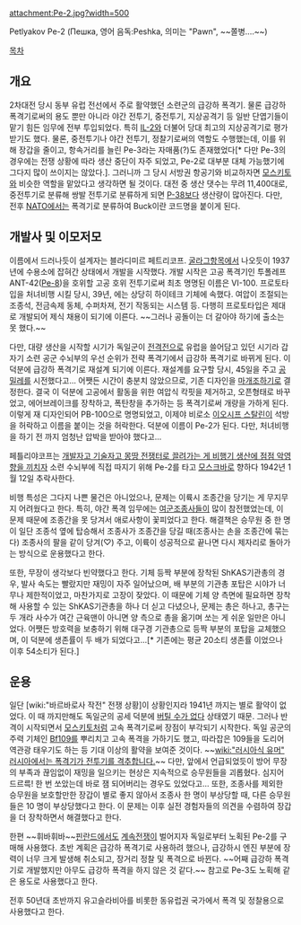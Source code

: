 attachment:Pe-2.jpg?width=500

Petlyakov Pe-2 (Пешка, 영어 음독:Peshka, 의미는 "Pawn", ~~쫄병....~~)

[[목차]]
== 개요 ==
2차대전 당시 동부 유럽 전선에서 주로 활약했던 소련군의 급강하 폭격기. 물론 급강하 폭격기로써의 용도 뿐만 아니라 야간 전투기, 중전투기, 지상공격기 등 일반 단엽기들이 맡기 힘든 임무에 전부 투입되었다. 특히 [[IL-2]]와 더불어 당대 최고의 지상공격기로 평가받기도 했다. 물론, 중전투기나 야간 전투기, 정찰기로써의 역할도 수행했는데, 이를 위해 장갑을 줄이고, 항속거리를 늘린 Pe-3라는 자매품(?)도 존재했었다[* 다만 Pe-3의 경우에는 전쟁 상황에 따라 생산 중단이 자주 되었고, Pe-2로 대부분 대체 가능했기에 그다지 많이 쓰이지는 않았다.]. 그러니까 그 당시 서방권 항공기와 비교하자면 [[모스키토]]와 비슷한 역할을 맡았다고 생각하면 될 것이다. 대전 중 생산 댓수는 무려 11,400대로, 중전투기로 분류해 쌍발 전투기로 분류하게 되면 [[P-38]]보다 생산량이 많아진다. 다만, 전후 [[NATO]]에서는 폭격기로 분류하여 Buck이란 코드명을 붙이게 된다. 

== 개발사 및 이모저모 ==
이름에서 드러나듯이 설계자는 블라디미르 페트리코프. [[굴라그]]항목에서 나오듯이 1937년에 수용소에 잡혀간 상태에서 개발을 시작했다. 개발 시작은 고공 폭격기인 투폴레프 ANT-42([[Pe-8]])을 호위할 고공 호위 전투기로써 최초 명명된 이름은 VI-100. 프로토타입을 처녀비행 시킬 당시, 39년, 에는 상당히 하이테크 기체에 속했다. 여압이 조절되는 조종석, 전금속제 동체, 수퍼차져, 전기 작동되는 시스템 등. 다행히 프로토타입은 제대로 개발되어 제식 채용이 되기에 이른다. ~~그러나 공돌이는 더 갈아야 하기에 출소는 못 했다.~~

다만, 대량 생산을 시작할 시기가 독일군이 [[전격전]]으로 유럽을 쓸어담고 있던 시기라 갑자기 소련 공군 수뇌부의 우선 순위가 전략 폭격기에서 급강하 폭격기로 바뀌게 된다. 이 덕분에 급강하 폭격기로 재설계 되기에 이른다. 재설계를 요구할 당시, 45일을 주고 [[공밀레]]를 시전했다고... 어쨋든 시간이 충분치 않았으므로, 기존 디자인을 [[마개조]]하기로 결정한다. 결국 이 덕분에 고공에서 활동을 위한 여압식 칵핏을 제거하고, 오픈형태로 바꾸었고, 에어브레이크를 장착하고, 폭탄창을 추가하는 등 폭격기로써 개량을 가하게 된다. 이렇게 재 디자인되어 PB-100으로 명명되었고, 이제야 비로소 [[이오시프 스탈린]]이 석방을 허락하고 이름을 붙이는 것을 허락한다. 덕분에 이름이 Pe-2가 된다. 다만, 처녀비행을 하기 전 까지 엄청난 압박을 받아야 했다고...

페틀리야코프는 [[일본군|개발자고 기술자고 몽땅 전쟁터로 끌려가는 게 비행기 생산에 점점 악영향을 끼치자]] 소련 수뇌부에 직접 따지기 위해 Pe-2를 타고 [[모스크바]]로 향하다 1942년 1월 12일 추락사한다.

비행 특성은 그다지 나쁜 물건은 아니었으나, 문제는 이륙시 조종간을 당기는 게 무지무지 어려웠다고 한다. 특히, 야간 폭격 임무에는 [[여군]]조종사들이 많이 참전했었는데, 이 문제 때문에 조종간을 못 당겨서 애로사항이 꽃피었다고 한다. 해결책은 승무원 중 한 명이 일단 조종석 옆에 탑승해서 조종사가 조종간을 당길 때(조종사는 손을 조종간에 묶는다) 조종사의 팔을 같이 당겨(♡) 주고, 이륙이 성공적으로 끝나면 다시 제자리로 돌아가는 방식으로 운용했다고 한다. 

또한, 무장이 생각보다 빈약했다고 한다. 기체 등짝 부분에 장착된 ShKAS기관총의 경우, 발사 속도는 빨랐지만 재밍이 자주 일어났으며, 배 부분의 기관총 포탑은 시야가 너무나 제한적이었고, 마찬가지로 고장이 잦았다. 이 때문에 기체 양 측면에 필요하면 장착해 사용할 수 있는 ShKAS기관총을 하나 더 싣고 다녔으나, 문제는 총은 하나고, 총구는 두 개라 사수가 여간 근육맨이 아니면 양 측으로 총을 옮기며 쏘는 게 쉬운 일만은 아니었다. 어쨋든 방호력을 보충하기 위해 대구경 기관총으로 등짝 부분의 포탑을 교체했으며, 이 덕분에 생존률이 두 배가 되었다고...[* 기존에는 평균 20소티 생존률 이었으나 이후 54소티가 된다.]  

== 운용 ==
일단 [wiki:"바르바로사 작전" 전쟁 상황]이 상황인지라 1941년 까지는 별로 활약이 없었다. 이 때 까지만해도 독일군의 공세 덕분에 [[버틸 수가 없다]] 상태였기 때문. 그러나 반격이 시작되면서 [[모스키토]]처럼 고속 폭격기로써 장점이 부각되기 시작한다. 독일 공군의 주력 기체인 [[Bf109]]를 뿌리치고 고속 폭격을 가하기도 했고, 따라잡은 109들을 도리어 역관광 태우기도 하는 등 기대 이상의 활약을 보여준 것이다. ~~[[wiki:"러시아식 유머" 러시아에서는 폭격기가 전투기를 격추합니다.]]~~ 다만, 앞에서 언급되었듯이 방어 무장의 부족과 끊임없이 재밍을 일으키는 현상은 지속적으로 승무원들을 괴롭혔다. 심지어 드르륵! 한 번 쏘았는데 바로 잼 되어버리는 경우도 있었다고... 또한, 조종사를 제외한 승무원을 보호할만한 장갑이 별로 좋지 않아서 조종사 한 명이 부상당할 때, 다른 승무원들은 10 명이 부상당했다고 한다. 이 문제는 이후 실전 경험자들의 의견을 수렴하여 장갑을 더 장착하면서 해결했다고 한다.

한편 ~~휘바휘바~~[[핀란드]]에서도 [[계속전쟁]]이 벌어지자 독일로부터 노획된 Pe-2를 구매해 사용했다. 초반 계획은 급강하 폭격기로 사용하려 했으나, 급강하시 엔진 부분에 장력이 너무 크게 발생해 취소되고, 장거리 정찰 및 폭격으로 바뀐다. ~~어째 급강하 폭격기로 개발했지만 아무도 급강하 폭격을 하지 않은 것 같다.~~ 참고로 Pe-3도 노획해 같은 용도로 사용했다고 한다. 

전후 50년대 초반까지 유고슬라비아를 비롯한 동유럽권 국가에서 폭격 및 정찰용으로 사용했다고 한다.
